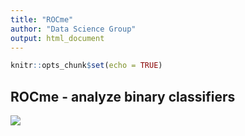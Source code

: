 ```yaml
---
title: "ROCme"
author: "Data Science Group"
output: html_document
---
```


```r
knitr::opts_chunk$set(echo = TRUE)
```

## ROCme - analyze binary classifiers


![](usage.gif)
